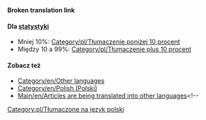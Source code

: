 '''Broken translation link'''{{en/-}}{{en/Bilingual box| Pl
| Ta strona jest indeksem różnych ''' artykułów, które mają być przetłumaczone na polski ''' na wiki OpenTTD.<br/>Artykuły z {{s|Tłumaczenie/Pl}} i {{s|Oczekiwane Tłumaczenie/Pl}} są automatycznie uwzględniane w tej kategorii.
| ''This page provides an index for a wide range of '''articles to be translated into Polish''' in OpenTTD Wiki.<br/>Articles with {{s|Tłumaczenie/Pl}} and {{s|Oczekiwane Tłumaczenie/Pl}} templates are automatically included here.''}}


====Dla [[Category/en/Other languages|statystyki]]====
*Mniej 10%: [[Category/pl/Tłumaczenie poniżej 10 procent]]
*Między 10 a 99%: [[Category/pl/Tłumaczenie plus 10 procent]]

====Zobacz też====
*[[Category/en/Other languages]]
*[[Category/en/Polish (Polski)]]
*[[Main/en/Articles are being translated into other languages]]<!--[[Category:pl/Tłumaczone na język polski]]